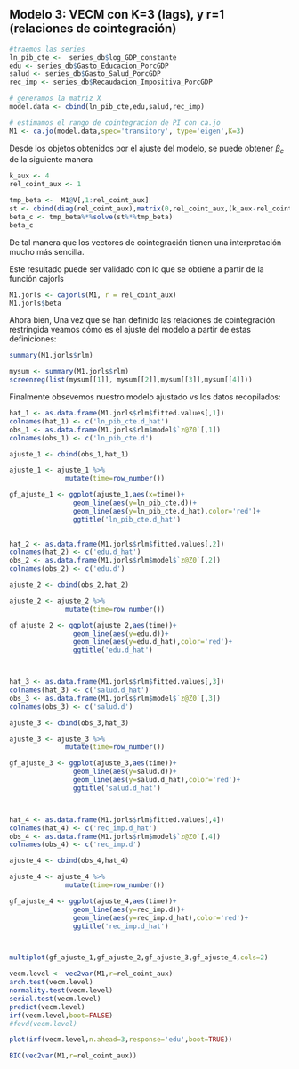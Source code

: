 ## Modelo 3: VECM con K=3 (lags), y r=1 (relaciones de cointegración)


```r
#traemos las series
ln_pib_cte <-  series_db$log_GDP_constante
edu <- series_db$Gasto_Educacion_PorcGDP
salud <- series_db$Gasto_Salud_PorcGDP
rec_imp <- series_db$Recaudacion_Impositiva_PorcGDP

# generamos la matriz X
model.data <- cbind(ln_pib_cte,edu,salud,rec_imp)

# estimamos el rango de cointegracion de PI con ca.jo
M1 <- ca.jo(model.data,spec='transitory', type='eigen',K=3)


```


Desde los objetos obtenidos por el ajuste del modelo, se puede obtener $\beta_c$ de la siguiente manera



```r
k_aux <- 4
rel_coint_aux <- 1

tmp_beta <-  M1@V[,1:rel_coint_aux]
st <- cbind(diag(rel_coint_aux),matrix(0,rel_coint_aux,(k_aux-rel_coint_aux)))
beta_c <- tmp_beta%*%solve(st%*%tmp_beta)
beta_c

```

De tal manera que los vectores de cointegración tienen una interpretación mucho más sencilla.

Este resultado puede ser validado con lo que se obtiene a partir de la función cajorls
```r
M1.jorls <- cajorls(M1, r = rel_coint_aux)
M1.jorls$beta
```


Ahora bien, Una vez que se han definido las relaciones de cointegración restringida veamos cómo es el ajuste del modelo a partir de estas definiciones:

```r
summary(M1.jorls$rlm)
```



```r
mysum <- summary(M1.jorls$rlm)
screenreg(list(mysum[[1]], mysum[[2]],mysum[[3]],mysum[[4]]))
```



Finalmente obsevemos nuestro modelo ajustado vs los datos recopilados:

```r

hat_1 <- as.data.frame(M1.jorls$rlm$fitted.values[,1])
colnames(hat_1) <- c('ln_pib_cte.d_hat')
obs_1 <- as.data.frame(M1.jorls$rlm$model$`z@Z0`[,1])
colnames(obs_1) <- c('ln_pib_cte.d')

ajuste_1 <- cbind(obs_1,hat_1)

ajuste_1 <- ajuste_1 %>%
              mutate(time=row_number())

gf_ajuste_1 <- ggplot(ajuste_1,aes(x=time))+
                geom_line(aes(y=ln_pib_cte.d))+
                geom_line(aes(y=ln_pib_cte.d_hat),color='red')+
                ggtitle('ln_pib_cte.d_hat')

  
hat_2 <- as.data.frame(M1.jorls$rlm$fitted.values[,2])
colnames(hat_2) <- c('edu.d_hat')
obs_2 <- as.data.frame(M1.jorls$rlm$model$`z@Z0`[,2])
colnames(obs_2) <- c('edu.d')

ajuste_2 <- cbind(obs_2,hat_2)

ajuste_2 <- ajuste_2 %>%
              mutate(time=row_number())

gf_ajuste_2 <- ggplot(ajuste_2,aes(time))+
                geom_line(aes(y=edu.d))+
                geom_line(aes(y=edu.d_hat),color='red')+
                ggtitle('edu.d_hat')



hat_3 <- as.data.frame(M1.jorls$rlm$fitted.values[,3])
colnames(hat_3) <- c('salud.d_hat')
obs_3 <- as.data.frame(M1.jorls$rlm$model$`z@Z0`[,3])
colnames(obs_3) <- c('salud.d')

ajuste_3 <- cbind(obs_3,hat_3)

ajuste_3 <- ajuste_3 %>%
              mutate(time=row_number())

gf_ajuste_3 <- ggplot(ajuste_3,aes(time))+
                geom_line(aes(y=salud.d))+
                geom_line(aes(y=salud.d_hat),color='red')+
                ggtitle('salud.d_hat')



hat_4 <- as.data.frame(M1.jorls$rlm$fitted.values[,4])
colnames(hat_4) <- c('rec_imp.d_hat')
obs_4 <- as.data.frame(M1.jorls$rlm$model$`z@Z0`[,4])
colnames(obs_4) <- c('rec_imp.d')

ajuste_4 <- cbind(obs_4,hat_4)

ajuste_4 <- ajuste_4 %>%
              mutate(time=row_number())

gf_ajuste_4 <- ggplot(ajuste_4,aes(time))+
                geom_line(aes(y=rec_imp.d))+
                geom_line(aes(y=rec_imp.d_hat),color='red')+
                ggtitle('rec_imp.d_hat')



multiplot(gf_ajuste_1,gf_ajuste_2,gf_ajuste_3,gf_ajuste_4,cols=2)
```




```r
vecm.level <- vec2var(M1,r=rel_coint_aux)
arch.test(vecm.level)
normality.test(vecm.level)
serial.test(vecm.level)
predict(vecm.level)
irf(vecm.level,boot=FALSE)
#fevd(vecm.level)
```



```r
plot(irf(vecm.level,n.ahead=3,response='edu',boot=TRUE))
```


```r
BIC(vec2var(M1,r=rel_coint_aux))
```
